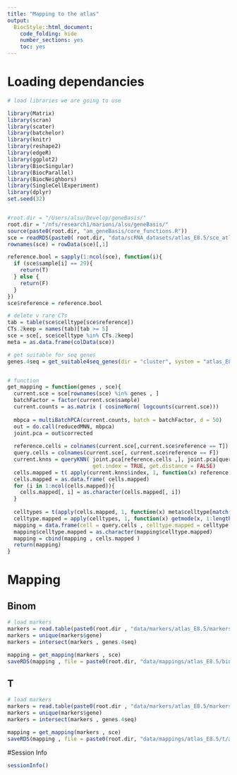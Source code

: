 ```yaml
---
title: "Mapping to the atlas"
output:
  BiocStyle::html_document:
    code_folding: hide
    number_sections: yes
    toc: yes  
---
```

# Loading dependancies


```r
# load libraries we are going to use

library(Matrix)
library(scran)
library(scater)
library(batchelor)
library(knitr)
library(reshape2)
library(edgeR)
library(ggplot2)
library(BiocSingular)
library(BiocParallel)
library(BiocNeighbors)
library(SingleCellExperiment)
library(dplyr)
set.seed(32)


#root.dir = "/Users/alsu/Develop/geneBasis/"
root.dir = "/nfs/research1/marioni/alsu/geneBasis/"
source(paste0(root.dir, "am_geneBasis/core_functions.R"))
sce = readRDS(paste0( root.dir, "data/scRNA_datasets/atlas_E8.5/sce_atlas_E8.5.Rds"))
rownames(sce) = rowData(sce)[,1]

reference.bool = sapply(1:ncol(sce), function(i){
  if (sce$sample[i] == 29){
    return(T)
  } else {
    return(F)
  }
})
sce$reference = reference.bool

# delete v rare CTs
tab = table(sce$celltype[sce$reference])
CTs.2keep = names(tab)[tab >= 5]
sce = sce[, sce$celltype %in% CTs.2keep] 
meta = as.data.frame(colData(sce))

# get suitable for seq genes
genes.4seq = get_suitable4seq_genes(dir = "cluster", system = "atlas_E8.5" , mean.thresh = 7, max.thresh = 350)


# function
get_mapping = function(genes , sce){
  current.sce = sce[rownames(sce) %in% genes , ]
  batchFactor = factor(current.sce$sample)
  current.counts = as.matrix ( cosineNorm( logcounts(current.sce)))
  
  mbpca = multiBatchPCA(current.counts, batch = batchFactor, d = 50)
  out = do.call(reducedMNN, mbpca)
  joint.pca = out$corrected
  
  reference.cells = colnames(current.sce[,current.sce$reference == T])
  query.cells = colnames(current.sce[, current.sce$reference == F])
  current.knns = queryKNN( joint.pca[reference.cells ,], joint.pca[query.cells ,], k = 10,
                           get.index = TRUE, get.distance = FALSE)
  cells.mapped = t( apply(current.knns$index, 1, function(x) reference.cells[x]) )
  cells.mapped = as.data.frame( cells.mapped) 
  for (i in 1:ncol(cells.mapped)){
    cells.mapped[, i] = as.character(cells.mapped[, i])
  }
  
  celltypes = t(apply(cells.mapped, 1, function(x) meta$celltype[match(x, meta$cell)]))
  celltype.mapped = apply(celltypes, 1, function(x) getmode(x, 1:length(x)))
  mapping = data.frame(cell = query.cells , celltype.mapped = celltype.mapped , n.genes = length(genes))
  mapping$celltype.mapped = as.character(mapping$celltype.mapped)
  mapping = cbind(mapping , cells.mapped )
  return(mapping)
}


```

# Mapping

## Binom

```r

# load markers
markers = read.table(paste0(root.dir , "data/markers/atlas_E8.5/markers__binom.tab") , header = T, sep = "\t")
markers = unique(markers$gene)
markers = intersect(markers , genes.4seq)

mapping = get_mapping(markers , sce)
saveRDS(mapping , file = paste0(root.dir, "data/mappings/atlas_E8.5/binom/all.Rds"))


```

## T

```r

# load markers
markers = read.table(paste0(root.dir , "data/markers/atlas_E8.5/markers__t.tab") , header = T, sep = "\t")
markers = unique(markers$gene)
markers = intersect(markers , genes.4seq)

mapping = get_mapping(markers , sce)
saveRDS(mapping , file = paste0(root.dir, "data/mappings/atlas_E8.5/t/all.Rds"))


```

#Session Info

```r
sessionInfo()
```
